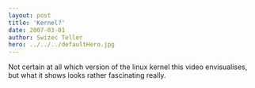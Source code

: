 ```yaml
---
layout: post
title: 'Kernel?'
date: 2007-03-01
author: Swizec Teller
hero: ../../../defaultHero.jpg
---
```

Not certain at all which version of the linux kernel this video envisualises, but what it shows looks rather fascinating really.